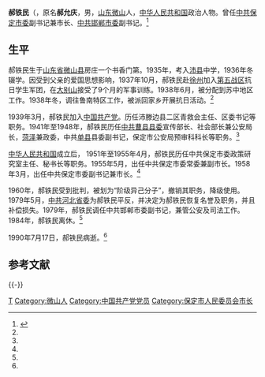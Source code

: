 '''郝铁民'''（{{bd|1921年||1990年|7月17日}}，原名'''郝允庆'''，男，[[山东|山东]][[微山县|微山]]人，[[中华人民共和国|中华人民共和国]]政治人物。曾任[[中共保定市委|中共保定市委]]副书记兼市长、[[中共邯郸市委|中共邯郸市委]]副书记。<ref name=sdsqw>{{Cite web|title=济宁市志（1840-1990）：人物传记4|url=http://sd.infobase.gov.cn/bin/mse.exe?seachword=&K=b8&A=1&rec=1021&run=13|accessdate=2013-04-26|work=山东省情网|archiveurl=https://web.archive.org/web/20131126193608/http://sd.infobase.gov.cn/bin/mse.exe?seachword=|archivedate=2013-11-26}}</ref>

== 生平 ==
郝铁民生于[[山东省|山东省]][[微山县|微山县]]房庄一个书香门第。1935年，考入[[沛县|沛县]]中学，1936年冬辍学。因受到父亲的爱国思想影响，1937年10月，郝铁民赴[[徐州|徐州]]加入[[抗日战争第五战区|第五战区]]抗日学生军团，在[[大别山|大别山]]接受了9个月的军事训练。1938年6月，被分配到苏中地区工作。1938年冬，调往鲁南特区工作，被派回家乡开展抗日活动。<ref name=sdsqw/>

1939年3月，郝铁民加入[[中国共产党|中国共产党]]。历任沛滕边县二区青救会主任、区委书记等职务。1941年至1948年，郝铁民历任[[中共曹县县委|中共曹县县委]]宣传部长、社会部长兼公安局长，[[菏泽|菏泽]]{{Link-de|城防司令|Stadtkommandant}}兼政委，中共[[单县|单县]]县委副书记，保定市公安局预审科科长等职务。<ref name=sdsqw/>

[[中华人民共和国|中华人民共和国]]成立后， 1951年至1955年4月，郝铁民历任中共保定市委政策研究室主任、秘书长等职务。1955年5月，出任中共保定市委常委兼副市长。1958年3月，出任中共保定市委副书记兼市长。<ref name=sdsqw/>

1960年，郝铁民受到批判，被划为“阶级异己分子”，撤销其职务，降级使用。1979年5月，[[中共河北省委|中共河北省委]]为郝铁民平反，并决定为郝铁民恢复名誉及职务，并且补偿损失。1979年，郝铁民调任中共邯郸市委副书记，兼管公安及司法工作。1984年，郝铁民离休。<ref name=sdsqw/>

1990年7月17日，郝铁民病逝。<ref name=sdsqw/>

==参考文献==
{{reflist}}

{{-}}
{{start box}}
{{s-gov}}
{{s-before|[[陈子瑞|陈子瑞]]}}
{{s-title|[[保定市人民委员会|保定市人民委员会]]市长|1958年3月－1960年}}
{{s-after|[[李佩先|李佩先]]}}
{{end box}}

{{保定市市长}}

{{Authority control}}
{{DEFAULTSORT:Hao郝}}
[[Category:郝姓|T]]
[[Category:微山人|Category:微山人]]
[[Category:中国共产党党员|Category:中国共产党党员]]
[[Category:保定市人民委员会市长|Category:保定市人民委员会市长]]